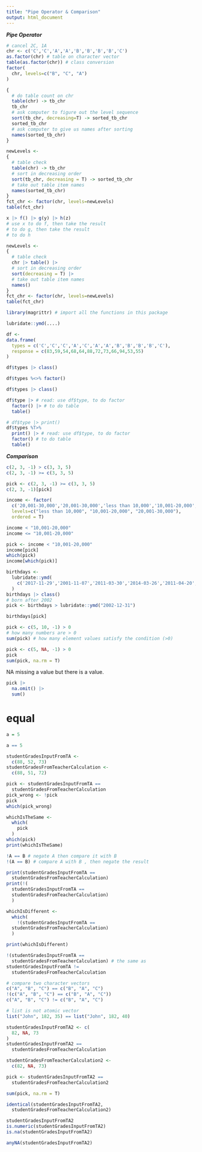 ---
title: "Pipe Operator & Comparison"
output: html_document
---
***Pipe Operator***

```{r}
# cancel 2C, 1A
chr <- c('C','C','A','A','B','B','B','B','C')
as.factor(chr) # table on character vector
table(as.factor(chr)) # class conversion
factor(
  chr, levels=c("B", "C", "A")
)
```

```{r}
{
  # do table count on chr
  table(chr) -> tb_chr
  tb_chr
  # ask computer to figure out the level sequence
  sort(tb_chr, decreasing=T) -> sorted_tb_chr
  sorted_tb_chr
  # ask computer to give us names after sorting
  names(sorted_tb_chr)
}
```

```{r}
newLevels <- 
{
  # table check
  table(chr) -> tb_chr
  # sort in decreasing order
  sort(tb_chr, decreasing = T) -> sorted_tb_chr
  # take out table item names
  names(sorted_tb_chr)
}
fct_chr <- factor(chr, levels=newLevels)
table(fct_chr)
```

```{r}
x |> f() |> g(y) |> h(z)
# use x to do f, then take the result
# to do g, then take the result
# to do h
```

```{r}
newLevels <- 
{
  # table check
  chr |> table() |>
  # sort in decreasing order
  sort(decreasing = T) |>
  # take out table item names
  names()
}
fct_chr <- factor(chr, levels=newLevels)
table(fct_chr)
```

```{r}
library(magrittr) # import all the functions in this package
```

```{r}
lubridate::ymd(....)
```

```{r}
df <-
data.frame(
  types = c('C','C','C','A','C','A','A','B','B','B','B','C'),
  response = c(83,59,54,68,64,88,72,73,66,94,53,55)
)

df$types |> class()

df$types %<>% factor()

df$types |> class()

```

```{r}
df$type |> # read: use df$type, to do factor
  factor() |> # to do table
  table()
```

```{r}
# df$type |> print()
df$types %T>%
  print() |> # read: use df$type, to do factor
  factor() # to do table
  table()
```

***Comparison***

```{r}
c(2, 3, -1) > c(3, 3, 5)
c(2, 3, -1) >= c(3, 3, 5)
```

```{r}
pick <- c(2, 3, -1) >= c(3, 3, 5)
c(2, 3, -1)[pick]
```

```{r}
income <- factor(
  c('20,001-30,000','20,001-30,000','less than 10,000','10,001-20,000','10,001-20,000','20,001-30,000','20,001-30,000','20,001-30,000'),
  levels=c("less than 10,000", "10,001-20,000", "20,001-30,000"),
  ordered = T)

income < "10,001-20,000"
income <= "10,001-20,000" 

pick <- income < "10,001-20,000"
income[pick]
which(pick)
income[which(pick)]
```

```{r}
birthdays <- 
  lubridate::ymd(
    c('2017-11-29','2001-11-07','2011-03-30','2014-03-26','2011-04-20','2014-06-11')
  )
birthdays |> class()
# born after 2002
pick <- birthdays > lubridate::ymd("2002-12-31")

birthdays[pick]
```

```{r}
pick <- c(5, 10, -1) > 0
# how many numbers are > 0
sum(pick) # how many element values satisfy the condition (>0)
```

```{r}
pick <- c(5, NA, -1) > 0
pick
sum(pick, na.rm = T)
```
  NA missing a value but there is a value.

```{r}
pick |> 
  na.omit() |> 
  sum()
```

# equal

```{r}
a = 5
```

```{r}
a == 5
```

```{r}
studentGradesInputFromTA <- 
  c(88, 52, 73)
studentGradesFromTeacherCalculation <- 
  c(88, 51, 72)
```

```{r}
pick <- studentGradesInputFromTA == 
  studentGradesFromTeacherCalculation
pick_wrong <- !pick
pick
which(pick_wrong)
```

```{r}
whichIsTheSame <- 
  which(
    pick
  )
which(pick)
print(whichIsTheSame)
```

```{r}
!A == B # negate A then compare it with B
!(A == B) # compare A with B , then negate the result
```

```{r}
print(studentGradesInputFromTA == 
  studentGradesFromTeacherCalculation)
print(!(
  studentGradesInputFromTA == 
  studentGradesFromTeacherCalculation)
  )

whichIsDifferent <- 
  which(
    !(studentGradesInputFromTA == 
  studentGradesFromTeacherCalculation)
  )

print(whichIsDifferent)
```

```{r}
!(studentGradesInputFromTA == 
  studentGradesFromTeacherCalculation) # the same as
studentGradesInputFromTA != 
  studentGradesFromTeacherCalculation
```

```{r}
# compare two character vectors
c("A", "B", "C") == c("B", "A", "C")
!(c("A", "B", "C") == c("B", "A", "C"))
c("A", "B", "C") != c("B", "A", "C")

# list is not atomic vector
list("John", 182, 35) == list("John", 182, 40)
```

```{r}
studentGradesInputFromTA2 <- c(
  82, NA, 73
)
studentGradesInputFromTA2 ==
  studentGradesFromTeacherCalculation
```

```{r}
studentGradesFromTeacherCalculation2 <-
  c(82, NA, 73)

pick <- studentGradesInputFromTA2 == 
  studentGradesFromTeacherCalculation2

sum(pick, na.rm = T)
```

```{r}
identical(studentGradesInputFromTA2,
  studentGradesFromTeacherCalculation2)
```

```{r}
studentGradesInputFromTA2
is.numeric(studentGradesInputFromTA2)
is.na(studentGradesInputFromTA2)
```

```{r}
anyNA(studentGradesInputFromTA2)
```
